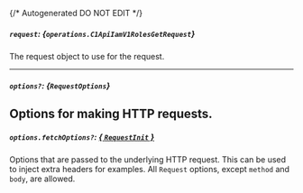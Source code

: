 {/* Autogenerated DO NOT EDIT  */}

##### `request`: *{`operations.C1ApiIamV1RolesGetRequest`}*
The request object to use for the request.

<Collapsible openLabel={Labels.showProperties} closeLabel={Labels.hideProperties}>
  <C1ApiIamV1RolesGetRequest />
</Collapsible>

---
##### `options?`: *{`RequestOptions`}*
Options for making HTTP requests.
---
##### `options.fetchOptions?`: [*{ `RequestInit` }*](https://developer.mozilla.org/en-US/docs/Web/API/Request/Request#options)
Options that are passed to the underlying HTTP request. This can be used to inject extra headers for examples. All `Request` options, except `method` and `body`, are allowed.

